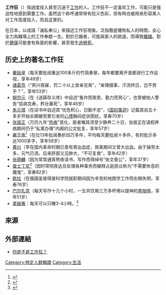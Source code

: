 {{Refimprove|time=2017-08-17T07:37:45+00:00}}
'''工作狂'''（{{lang-en|Workaholic}}）指過度投入甚至沉迷于[[工作|工作]]的人。工作狂不一定喜欢工作，可能只是强迫性地感到需要工作。虽然这个称呼通常带有贬义色彩，但有時也被用来形容某人对工作高度投入，而且这里的{{Fact|“工作”可以泛指某些兴趣爱好，如[[体育|体育]]或[[音乐|音乐]]}}。

在日本，以成語「滅私奉公」來描述工作狂現象。泛指徹底犧牲私人的時間，全心全力為職場上的工作奉獻一生。對於已婚者，可能與家人的疏遠，而導致[[離婚|離婚]]。對於[[健康|健康]]可能會有負面的影響，甚至發生[[過勞死|過勞死]]。

== 历史上的著名工作狂 ==
{{original research|章節|time=2017-08-17}}
* [[秦始皇|秦始皇]]（每天要批阅重达100多斤的竹简奏章，每年都要离开首都进行工作巡视，享年49岁）
* [[诸葛亮|诸葛亮]]（“夙兴夜寐，罚二十以上皆亲览焉”，“亲理细事，汗流终日，岂不劳乎？”，享年53岁）
* [[柳宗元|柳宗元]]（在《送薛存义序》中自述“蚤作而夜思，勤力而劳心”，也曾被他人警告“惩病克寿，矜壮暴死”，享年46岁）
* [[朱元璋|朱元璋]]（在诏书中自述其“忧危积心，日勤不怠”，《[[国初事迹|国初事迹]]》记载其自五十多岁开始长期被劳累引发的[[心悸|心悸]]胸闷症状困扰，享寿70岁）
* [[张居正|张居正]]（万历九年“[[直肠癌|热疾]]”恶化，医者嘱其须至少静养二十日，张居正在请假养病期间仍于“私寓办理”内阁的公文批复，享年57岁）
* [[雍正帝|雍正帝]]<ref>{{cite book| title = 清代起居注冊（雍正朝）|author = 起居注官}}</ref>（在位13年批阅奏折四万多件，平均每天要批阅十多件，有的批示多达1000多字，享年58岁）
* [[黄兴|黄兴]]（早在国内革命时期已患有胃出血症，旅美期间又曾大出血。由于操劳太多，元气已溃。后来肝部又见肿大，“不可复救”，享年42岁）
* [[张荫麟|张荫麟]]（因为常常通宵熬夜读书、写作而得绰号“张文昏公”，享年37岁）
* [[查士丁尼|查士丁尼]]<ref>{{cite web | title = Justinian: Herrschaft, Reich und Religion | url = https://bmcr.brynmawr.edu/2005/2005.04.45/ | language = en | date = 2005 | access-date = 2022-06-08 | archive-date = 2022-01-21 | archive-url = https://web.archive.org/web/20220121021344/https://bmcr.brynmawr.edu/2005/2005.04.45 }}</ref>（因时常彻夜达旦处理各种事务而被拜占庭民众称为“不需要休息的魔鬼”，享寿82岁）
* [[莱昂哈德·欧拉|欧拉]]（在俄国圣彼得堡科学院就职期间因为辛苦的地图学工作而右眼失明，享寿76岁）
* [[巴尔扎克|巴尔扎克]]（每天写作十几个小时，一生共饮用三万多杯用以提神的[[黑咖啡|黑咖啡]]，享年51岁）
* [[拿破崙|拿破崙]]：每天可以只睡3-4小時。<ref>{{cite web | title = Napoleon Facts & Figures Did You Know? | url = https://www.ngv.vic.gov.au/napoleon/facts-and-figures/did-you-know.html | language = en | author = National Gallery of Victoria | access-date = 2022-06-08 | archive-date = 2021-06-21 | archive-url = https://web.archive.org/web/20210621124939/https://www.ngv.vic.gov.au/napoleon/facts-and-figures/did-you-know.html }}</ref>

== 來源 ==
{{Reflist}}

== 外部連結 ==
* [https://web.archive.org/web/20100902062512/http://www.commonhealth.com.tw/article/index.jsp?id=1365 你是不是工作狂？]

{{成癮}}
{{DEFAULTSORT:工作狂}}
[[Category:特定人群稱謂|Category:特定人群稱謂]]
[[Category:生活|Category:生活]]